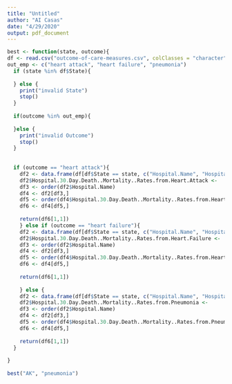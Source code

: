 ```yaml
---
title: "Untitled"
author: "AI Casas"
date: "4/29/2020"
output: pdf_document
---
```


```r
best <- function(state, outcome){
df <- read.csv("outcome-of-care-measures.csv", colClasses = "character")
out_emp <- c("heart attack", "heart failure", "pneumonia")
  if (state %in% df$State){
    
  } else {
    print("invalid State")
    stop()
  }
  
  if(outcome %in% out_emp){
    
  }else {
    print("invalid Outcome")
    stop()
  }
  
  
  if (outcome == "heart attack"){
    df2 <- data.frame(df[df$State == state, c("Hospital.Name", "Hospital.30.Day.Death..Mortality..Rates.from.Heart.Attack")])
    df2$Hospital.30.Day.Death..Mortality..Rates.from.Heart.Attack <-      as.numeric(df2$Hospital.30.Day.Death..Mortality..Rates.from.Heart.Attack)
    df3 <- order(df2$Hospital.Name)
    df4 <- df2[df3,]
    df5 <- order(df4$Hospital.30.Day.Death..Mortality..Rates.from.Heart.Attack)
    df6 <- df4[df5,]
    
    return(df6[1,1])
    } else if (outcome == "heart failure"){
    df2 <- data.frame(df[df$State == state, c("Hospital.Name", "Hospital.30.Day.Death..Mortality..Rates.from.Heart.Failure")])
    df2$Hospital.30.Day.Death..Mortality..Rates.from.Heart.Failure <-      as.numeric(df2$Hospital.30.Day.Death..Mortality..Rates.from.Heart.Failure)
    df3 <- order(df2$Hospital.Name)
    df4 <- df2[df3,]
    df5 <- order(df4$Hospital.30.Day.Death..Mortality..Rates.from.Heart.Failure)
    df6 <- df4[df5,]
    
    return(df6[1,1])
  
    } else {
    df2 <- data.frame(df[df$State == state, c("Hospital.Name", "Hospital.30.Day.Death..Mortality..Rates.from.Pneumonia")])
    df2$Hospital.30.Day.Death..Mortality..Rates.from.Pneumonia <-      as.numeric(df2$Hospital.30.Day.Death..Mortality..Rates.from.Pneumonia)
    df3 <- order(df2$Hospital.Name)
    df4 <- df2[df3,]
    df5 <- order(df4$Hospital.30.Day.Death..Mortality..Rates.from.Pneumonia)
    df6 <- df4[df5,]
    
    return(df6[1,1])
  }
  
}
  
best("AK", "pneumonia")
```

